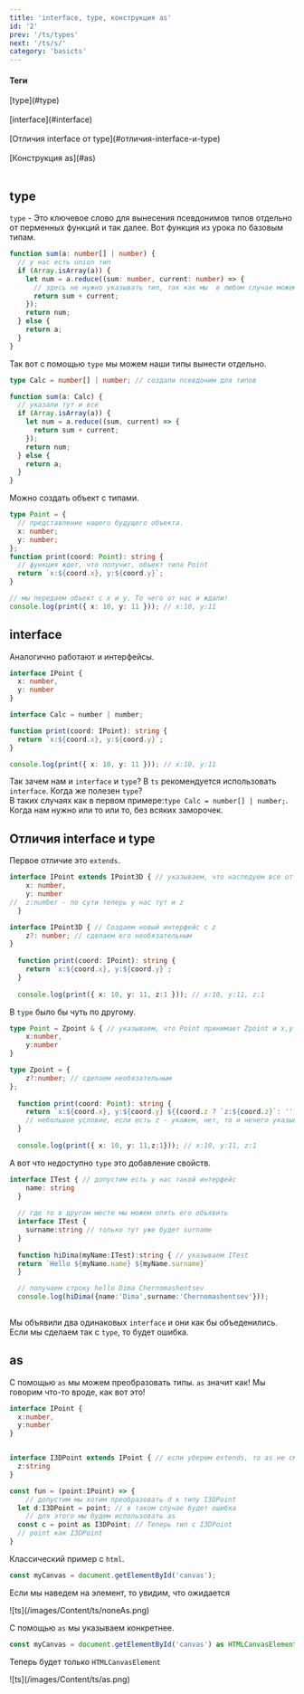 ```yaml
---
title: 'interface, type, конструкция as'
id: '2'
prev: '/ts/types'
next: '/ts/s/'
category: 'basicts'
---
```


<div className='mdHead'>

#### Теги

<div className = 'tag_ts'>[type](#type)</div>  <br/>
<div className = 'tag_ts'>[interface](#interface)</div>  <br/>
<div className = 'tag_ts'>[Отличия interface от type](#отличия-interface-и-type)</div>  <br/>
<div className = 'tag_ts'>[Конструкция as](#as)</div>  <br/>


</div>



## type ##

`type` - Это ключевое слово для вынесения псевдонимов типов отдельно от перменных функций и так далее. Вот функция из урока по базовым типам.

```ts
function sum(a: number[] | number) {
  // у нас есть union тип
  if (Array.isArray(a)) {
    let num = a.reduce((sum: number, current: number) => {
      // здесь не нужно указывать тип, так как мы  в любом случае можем получить только number
      return sum + current;
    });
    return num;
  } else {
    return a;
  }
}
```

Так вот с помощью `type` мы можем наши типы вынести отдельно.

```ts
type Calc = number[] | number; // создали псевдоним для типов

function sum(a: Calc) {
  // указали тут и все
  if (Array.isArray(a)) {
    let num = a.reduce((sum, current) => {
      return sum + current;
    });
    return num;
  } else {
    return a;
  }
}
```

Можно создать объект с типами.

```ts
type Point = {
  // представление нашего будущего объекта.
  x: number;
  y: number;
};
function print(coord: Point): string {
  // функция ждет, что получит, объект типа Point
  return `x:${coord.x}, y:${coord.y}`;
}

// мы передаем объект с x и y. То чего от нас и ждали!
console.log(print({ x: 10, y: 11 })); // x:10, y:11
```

## interface ##
Аналогично работают и интерфейсы.
```ts
interface IPoint {
  x: number,
  y: number
}

interface Calc = number | number;

function print(coord: IPoint): string {
  return `x:${coord.x}, y:${coord.y}`;
}

console.log(print({ x: 10, y: 11 })); // x:10, y:11
```
Так зачем нам и `interface` и `type`?
В `ts` рекомендуется использовать `interface`.
Когда же полезен `type`?<br/>
В таких случаях как в первом примере:`type Calc = number[] | number;`. Когда нам нужно или то или то, без всяких заморочек.
## Отличия interface и type ##
Первое отличие это `extends`.
```ts
interface IPoint extends IPoint3D { // указываем, что наследуем все от IPoint3D
    x: number,
    y: number
//  z:number - по сути теперь у нас тут и z
  }

interface IPoint3D { // Создаем новый интерфейс с z
    z?: number; // сделаем его необязательным
}
  
  function print(coord: IPoint): string { 
    return `x:${coord.x}, y:${coord.y}`;
  }
  
  console.log(print({ x: 10, y: 11, z:1 })); // x:10, y:11, z:1
```
В `type` было бы чуть по другому.
```ts
type Point = Zpoint & { // указываем, что Point принимает Zpoint и x,y используем &
    x:number,
    y:number
}

type Zpoint = {
    z?:number; // сделаем необязательным
};
  
  function print(coord: Point): string { 
    return `x:${coord.x}, y:${coord.y} ${(coord.z ? `z:${coord.z}`: '')}`; 
    // небольшое условие, если есть z - укажем, нет, то и нечего указывать.
  }
  
  console.log(print({ x: 10, y: 11,z:1})); // x:10, y:11, z:1

```
А вот что недоступно `type` это добавление свойств.
```ts
interface ITest { // допустим есть у нас такой интерфейс
    name: string
  }
  
  // где то в другом месте мы можем опять его объявить
  interface ITest { 
    surname:string // только тут уже будет surname
  }
  
  function hiDima(myName:ITest):string { // указываем ITest
  return `Hello ${myName.name} ${myName.surname}`
  }

  // получаем строку hello Dima Chernomashentsev
  console.log(hiDima({name:'Dima',surname:'Chernomashentsev'}));
  
```
Мы объявили два одинаковых `interface` и они как бы объеденились. Если мы сделаем так с `type`, то будет ошибка.
## as ##
С помощью `as` мы можем преобразовать типы. `as` значит как! Мы говорим что-то вроде, как вот это!
```ts
interface IPoint {
  x:number,
  y:number
}


interface I3DPoint extends IPoint { // если уберем extends, то as не сможем использовать
  z:string
}

const fun = (point:IPoint) => {
    // допустим мы хотим преобразовать d к типу I3DPoint
  let d:I3DPoint = point; // в таком случае будет ошибка
    // для этого мы будем использовать as
  const c = point as I3DPoint; // Теперь тип c I3DPoint
  // point как I3DPoint
}
```
Классический пример с `html`.
```ts
const myCanvas = document.getElementById('canvas'); 
```
Если мы наведем на элемент, то увидим, что ожидается<br/>

<div className='container-img'> <span className="img"> ![ts](/images/Content/ts/noneAs.png) </span></div>

С помощью `as` мы указываем конкретнее.
```ts
const myCanvas = document.getElementById('canvas') as HTMLCanvasElement; 
```
Теперь будет только `HTMLCanvasElement`<br/>

<div className='container-img'> <span className="img"> ![ts](/images/Content/ts/as.png) </span></div>
